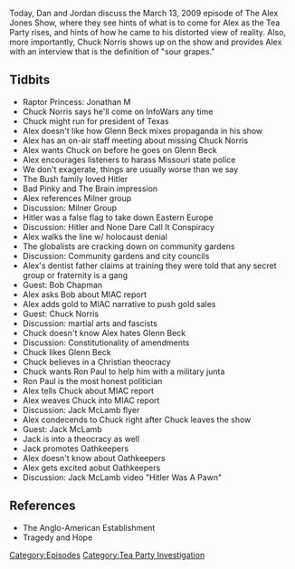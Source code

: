 {{DEFAULTSORT:
    #_EPISODE_0219:March 13, 2009
}}{{Episode
    | title           = March 13, 2009
    | caption         = Listen to this episode on [https://knowledgefight.libsyn.com/knowledge-fight-march-13-2009 Libsyn] [https://open.spotify.com/episode/0XCJcF3mbLQXPBXLZKuQ2h Spotify], Read the [[Transcript/219: March 13, 2009|Unofficial Transcript]]
    | episodeNumber   = 219
    | length          = 01:32:59
    | airDate         = October 22, 2018
    | coverageDate    = March 13, 2009
    | episodeType     = [[:Category:Tea Party Investigation|Tea Party Investigation]]
    | appearance      = [[Raptor Princess: Jonathan M]], [[Chuck Norris]], [[Glenn Beck]], [[Jack McLamb]], [[Carroll Quigley]], [[W Cleon Skousen]], [[Alfred Milner]], [[Cecil Rhodes]], [[Bob Chapman]], [[Ron Paul]]
    | previousEpisode = [[218: October 17, 2018]]
    | nextEpisode     = [[220: October 23, 2018]]
}}

{{Stub}}

Today, Dan and Jordan discuss the March 13, 2009 episode of The Alex Jones Show, where they see hints of what is to come for Alex as the Tea Party rises, and hints of how he came to his distorted view of reality. Also, more importantly, Chuck Norris shows up on the show and provides Alex with an interview that is the definition of "sour grapes."

==Tidbits==

*Raptor Princess: Jonathan M
*Chuck Norris says he'll come on InfoWars any time
*Chuck might run for president of Texas
*Alex doesn't like how Glenn Beck mixes propaganda in his show
*Alex has an on-air staff meeting about missing Chuck Norris
*Alex wants Chuck on before he goes on Glenn Beck
*Alex encourages listeners to harass Missouri state police
*We don't exagerate, things are usually worse than we say
*The Bush family loved Hitler
*Bad Pinky and The Brain impression
*Alex references Milner group
*Discussion: Milner Group
*Hitler was a false flag to take down Eastern Europe
*Discussion: Hitler and None Dare Call It Conspiracy
*Alex walks the line w/ holocaust denial
*The globalists are cracking down on community gardens
*Discussion: Community gardens and city councils
*Alex's dentist father claims at training they were told that any secret group or fraternity is a gang
*Guest: Bob Chapman
*Alex asks Bob about MIAC report
*Alex adds gold to MIAC narrative to push gold sales
*Guest: Chuck Norris
*Discussion: martial arts and fascists
*Chuck doesn't know Alex hates Glenn Beck
*Discussion: Constitutionality of amendments
*Chuck likes Glenn Beck
*Chuck believes in a Christian theocracy
*Chuck wants Ron Paul to help him with a military junta
*Ron Paul is the most honest politician
*Alex tells Chuck about MIAC report
*Alex weaves Chuck into MIAC report
*Discussion: Jack McLamb flyer
*Alex condecends to Chuck right after Chuck leaves the show
*Guest: Jack McLamb
*Jack is into a theocracy as well
*Jack promotes Oathkeepers
*Alex doesn't know about Oathkeepers
*Alex gets excited aobut Oathkeepers
*Discussion: Jack McLamb video "Hitler Was A Pawn"

==References==

*The Anglo-American Establishment
*Tragedy and Hope

[[Category:Episodes]]
[[Category:Tea Party Investigation]]
